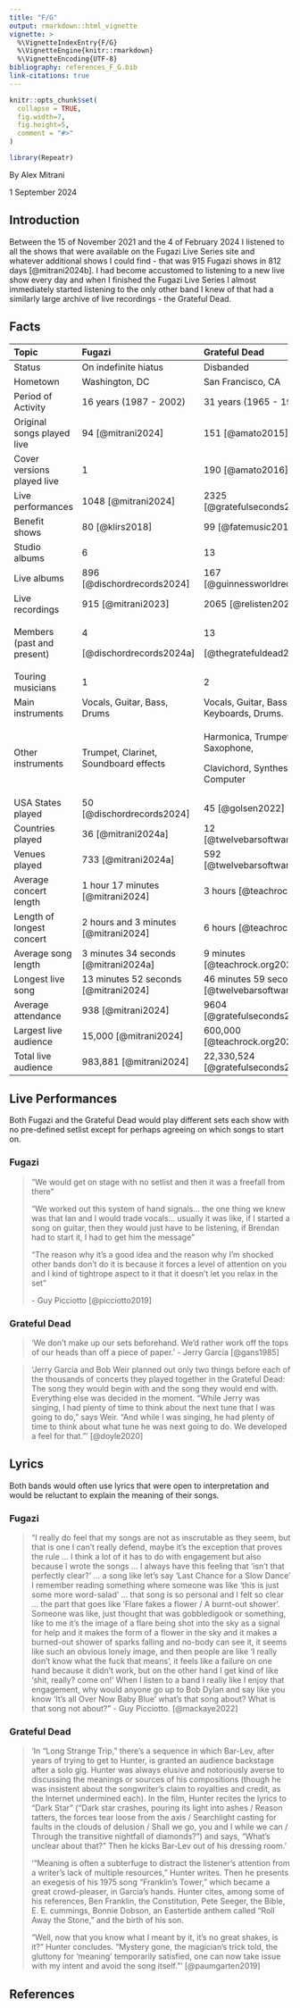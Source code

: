 ```yaml
---
title: "F/G"
output: rmarkdown::html_vignette
vignette: >
  %\VignetteIndexEntry{F/G}
  %\VignetteEngine{knitr::rmarkdown}
  %\VignetteEncoding{UTF-8}
bibliography: references_F_G.bib
link-citations: true
---
```


```r
knitr::opts_chunk$set(
  collapse = TRUE,
  fig.width=7,
  fig.height=5,
  comment = "#>"
)
```

```r
library(Repeatr)
```

By Alex Mitrani

1 September 2024

## Introduction

Between the 15 of November 2021 and the 4 of February 2024 I listened to all the shows that were available on the Fugazi Live Series site and whatever additional shows I could find - that was 915 Fugazi shows in 812 days [@mitrani2024b]. I had become accustomed to listening to a new live show every day and when I finished the Fugazi Live Series I almost immediately started listening to the only other band I knew of that had a similarly large archive of live recordings - the Grateful Dead.

## Facts

+----------------------------+---------------------------------------+---------------------------------------------------+
| Topic                      | Fugazi                                | Grateful Dead                                     |
+:===========================+:======================================+:==================================================+
| Status                     | On indefinite hiatus                  | Disbanded                                         |
+----------------------------+---------------------------------------+---------------------------------------------------+
| Hometown                   | Washington, DC                        | San Francisco, CA                                 |
+----------------------------+---------------------------------------+---------------------------------------------------+
| Period of Activity         | 16 years (1987 - 2002)                | 31 years (1965 - 1995)                            |
+----------------------------+---------------------------------------+---------------------------------------------------+
| Original songs played live | 94 [@mitrani2024]                     | 151 [@amato2015]                                  |
+----------------------------+---------------------------------------+---------------------------------------------------+
| Cover versions played live | 1                                     | 190 [@amato2016]                                  |
+----------------------------+---------------------------------------+---------------------------------------------------+
| Live performances          | 1048 [@mitrani2024]                   | 2325 [@gratefulseconds2016]                       |
+----------------------------+---------------------------------------+---------------------------------------------------+
| Benefit shows              | 80 [@klirs2018]                       | 99 [@fatemusic2018]                               |
+----------------------------+---------------------------------------+---------------------------------------------------+
| Studio albums              | 6                                     | 13                                                |
+----------------------------+---------------------------------------+---------------------------------------------------+
| Live albums                | 896 [@dischordrecords2024]            | 167 [@guinnessworldrecords2024]                   |
+----------------------------+---------------------------------------+---------------------------------------------------+
| Live recordings            | 915 [@mitrani2023]                    | 2065 [@relisten2024]                              |
+----------------------------+---------------------------------------+---------------------------------------------------+
| Members (past and present) | 4                                     | 13                                                |
|                            |                                       |                                                   |
|                            | [@dischordrecords2024a]               | [@thegratefuldead2023]                            |
+----------------------------+---------------------------------------+---------------------------------------------------+
| Touring musicians          | 1                                     | 2                                                 |
+----------------------------+---------------------------------------+---------------------------------------------------+
| Main instruments           | Vocals, Guitar, Bass, Drums           | Vocals, Guitar, Bass, Keyboards, Drums.           |
+----------------------------+---------------------------------------+---------------------------------------------------+
| Other instruments          | Trumpet, Clarinet, Soundboard effects | Harmonica, Trumpet, Saxophone,                    |
|                            |                                       |                                                   |
|                            |                                       | Clavichord, Synthesizer, Computer                 |
+----------------------------+---------------------------------------+---------------------------------------------------+
| USA States played          | 50 [@dischordrecords2024]             | 45 [@golsen2022]                                  |
+----------------------------+---------------------------------------+---------------------------------------------------+
| Countries played           | 36 [@mitrani2024a]                    | 12 [@twelvebarsoftwarellc2024]                    |
+----------------------------+---------------------------------------+---------------------------------------------------+
| Venues played              | 733 [@mitrani2024a]                   | 592 [@twelvebarsoftwarellc2024]                   |
+----------------------------+---------------------------------------+---------------------------------------------------+
| Average concert length     | 1 hour 17 minutes [@mitrani2024]      | 3 hours [@teachrock.org2021]                      |
+----------------------------+---------------------------------------+---------------------------------------------------+
| Length of longest concert  | 2 hours and 3 minutes [@mitrani2024]  | 6 hours [@teachrock.org2021]                      |
+----------------------------+---------------------------------------+---------------------------------------------------+
| Average song length        | 3 minutes 34 seconds [@mitrani2024a]  | 9 minutes [@teachrock.org2021]                    |
+----------------------------+---------------------------------------+---------------------------------------------------+
| Longest live song          | 13 minutes 52 seconds [@mitrani2024]  | 46 minutes 59 seconds [@twelvebarsoftwarellc2024] |
+----------------------------+---------------------------------------+---------------------------------------------------+
| Average attendance         | 938 [@mitrani2024]                    | 9604 [@gratefulseconds2016]                       |
+----------------------------+---------------------------------------+---------------------------------------------------+
| Largest live audience      | 15,000 [@mitrani2024]                 | 600,000 [@teachrock.org2021]                      |
+----------------------------+---------------------------------------+---------------------------------------------------+
| Total live audience        | 983,881 [@mitrani2024]                | 22,330,524 [@gratefulseconds2016]                 |
+----------------------------+---------------------------------------+---------------------------------------------------+

## Live Performances

Both Fugazi and the Grateful Dead would play different sets each show with no pre-defined setlist except for perhaps agreeing on which songs to start on.

### Fugazi

> "We would get on stage with no setlist and then it was a freefall from there"
>
> "We worked out this system of hand signals... the one thing we knew was that Ian and I would trade vocals... usually it was like, if I started a song on guitar, then they would just have to be listening, if Brendan had to start it, I had to get him the message" 
>
> "The reason why it's a good idea and the reason why I'm shocked other bands don't do it is because it forces a level of attention on you and I kind of tightrope aspect to it that it doesn't let you relax in the set"
>
> \- Guy Picciotto [@picciotto2019]

### Grateful Dead

> 'We don't make up our sets beforehand. We'd rather work off the tops of our heads than off a piece of paper.' - Jerry Garcia [@gans1985]

> 'Jerry Garcia and Bob Weir planned out only two things before each of the thousands of concerts they played together in the Grateful Dead: The song they would begin with and the song they would end with. Everything else was decided in the moment. "While Jerry was singing, I had plenty of time to think about the next tune that I was going to do," says Weir. "And while I was singing, he had plenty of time to think about what tune he was next going to do. We developed a feel for that."' [@doyle2020]

## Lyrics

Both bands would often use lyrics that were open to interpretation and would be reluctant to explain the meaning of their songs.

### Fugazi

> "I really do feel that my songs are not as inscrutable as they seem, but that is one I can't really defend, maybe it's the exception that proves the rule ... I think a lot of it has to do with engagement but also because I wrote the songs ... I always have this feeling that 'isn't that perfectly clear?' ... a song like let's say 'Last Chance for a Slow Dance' I remember reading something where someone was like 'this is just some more word-salad' ... that song is so personal and I felt so clear ... the part that goes like 'Flare fakes a flower / A burnt-out shower'. Someone was like, just thought that was gobbledigook or something, like to me it's the image of a flare being shot into the sky as a signal for help and it makes the form of a flower in the sky and it makes a burned-out shower of sparks falling and no-body can see it, it seems like such an obvious lonely image, and then people are like 'I really don't know what the fuck that means', it feels like a failure on one hand because it didn't work, but on the other hand I get kind of like 'shit, really? come on!' When I listen to a band I really like I enjoy that engagement, why would anyone go up to Bob Dylan and say like you know 'It's all Over Now Baby Blue' what's that song about? What is that song not about?" - Guy Picciotto. [@mackaye2022]

### Grateful Dead

> 'In "Long Strange Trip," there's a sequence in which Bar-Lev, after years of trying to get to Hunter, is granted an audience backstage after a solo gig. Hunter was always elusive and notoriously averse to discussing the meanings or sources of his compositions (though he was insistent about the songwriter's claim to royalties and credit, as the Internet undermined each). In the film, Hunter recites the lyrics to "Dark Star" ("Dark star crashes, pouring its light into ashes / Reason tatters, the forces tear loose from the axis / Searchlight casting for faults in the clouds of delusion / Shall we go, you and I while we can / Through the transitive nightfall of diamonds?") and says, "What's unclear about that?" Then he kicks Bar-Lev out of his dressing room.'
>
> '"Meaning is often a subterfuge to distract the listener's attention from a writer's lack of multiple resources," Hunter writes. Then he presents an exegesis of his 1975 song "Franklin's Tower," which became a great crowd-pleaser, in Garcia's hands. Hunter cites, among some of his references, Ben Franklin, the Constitution, Pete Seeger, the Bible, E. E. cummings, Bonnie Dobson, an Eastertide anthem called "Roll Away the Stone," and the birth of his son.
>
> "Well, now that you know what I meant by it, it's no great shakes, is it?" Hunter concludes. "Mystery gone, the magician's trick told, the gluttony for 'meaning' temporarily satisfied, one can now take issue with my intent and avoid the song itself."' [@paumgarten2019]

## References
